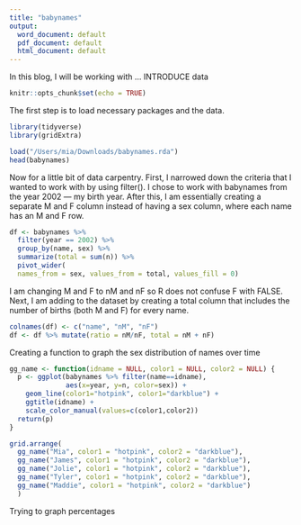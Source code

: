 ```yaml
---
title: "babynames"
output:
  word_document: default
  pdf_document: default
  html_document: default
---
```

In this blog, I will be working with ... INTRODUCE data

```r
knitr::opts_chunk$set(echo = TRUE)
```

The first step is to load necessary packages and the data.

```r
library(tidyverse)
library(gridExtra)

load("/Users/mia/Downloads/babynames.rda")
head(babynames)
```

Now for a little bit of data carpentry. 
First, I narrowed down the criteria that I wanted to work with by using filter(). I chose to work with babynames from the year 2002 — my birth year. 
After this, I am essentially creating a separate M and F column instead of having a sex column, where each name has an M and F row.

```r
df <- babynames %>% 
  filter(year == 2002) %>%
  group_by(name, sex) %>%
  summarize(total = sum(n)) %>%
  pivot_wider(
  names_from = sex, values_from = total, values_fill = 0)
```

I am changing M and F to nM and nF so R does not confuse F with FALSE.
Next, I am adding to the dataset by creating a total column that includes the number of births (both M and F) for every name.

```r
colnames(df) <- c("name", "nM", "nF")
df <- df %>% mutate(ratio = nM/nF, total = nM + nF)
```

Creating a function to graph the sex distribution of names over time

```r
gg_name <- function(idname = NULL, color1 = NULL, color2 = NULL) {
  p <- ggplot(babynames %>% filter(name==idname),
              aes(x=year, y=n, color=sex)) +
    geom_line(color1="hotpink", color1="darkblue") +
    ggtitle(idname) +
    scale_color_manual(values=c(color1,color2))
  return(p)
}

grid.arrange(
  gg_name("Mia", color1 = "hotpink", color2 = "darkblue"),
  gg_name("James", color1 = "hotpink", color2 = "darkblue"),
  gg_name("Jolie", color1 = "hotpink", color2 = "darkblue"),
  gg_name("Tyler", color1 = "hotpink", color2 = "darkblue"),
  gg_name("Maddie", color1 = "hotpink", color2 = "darkblue")
  )
```

Trying to graph percentages



